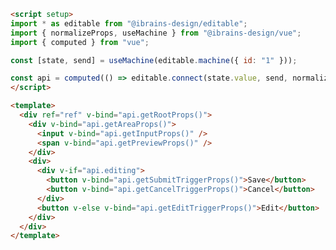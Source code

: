 ```md
<script setup>
import * as editable from "@ibrains-design/editable";
import { normalizeProps, useMachine } from "@ibrains-design/vue";
import { computed } from "vue";

const [state, send] = useMachine(editable.machine({ id: "1" }));

const api = computed(() => editable.connect(state.value, send, normalizeProps));
</script>

<template>
  <div ref="ref" v-bind="api.getRootProps()">
    <div v-bind="api.getAreaProps()">
      <input v-bind="api.getInputProps()" />
      <span v-bind="api.getPreviewProps()" />
    </div>
    <div>
      <div v-if="api.editing">
        <button v-bind="api.getSubmitTriggerProps()">Save</button>
        <button v-bind="api.getCancelTriggerProps()">Cancel</button>
      </div>
      <button v-else v-bind="api.getEditTriggerProps()">Edit</button>
    </div>
  </div>
</template>
```
